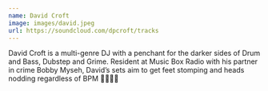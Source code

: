 ```yaml
---
name: David Croft
image: images/david.jpeg
url: https://soundcloud.com/dpcroft/tracks
---
```

David Croft is a multi-genre DJ with a penchant for the darker sides of Drum and Bass, Dubstep and Grime. Resident at Music Box Radio with his partner in crime Bobby Myseh, David’s sets aim to get feet stomping and heads nodding regardless of BPM 💃🕺🏻🪩